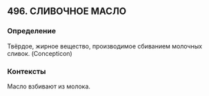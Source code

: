 ## 496. СЛИВОЧНОЕ МАСЛО
### Определение
Твёрдое, жирное вещество, производимое сбиванием молочных сливок. (Concepticon)

### Контексты
Масло взбивают из молока.

